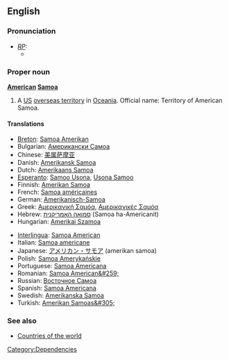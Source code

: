 ==English==
===Pronunciation===
* ''[[RP]]:''
** {{IPA|/əˈmɛrɪkən səˌməʊə/}}

===Proper noun===
'''[[American]] [[Samoa]]'''
# A [[US]] [[overseas territory]] in [[Oceania]]. Official name: Territory of American Samoa.

====Translations====
{{top}}
*[[Breton]]: [[Samoa Amerikan]]
*Bulgarian: [[Американски Самоа]]
*Chinese: [[美属萨摩亚]]
*Danish: [[Amerikansk Samoa]]
*Dutch: [[Amerikaans Samoa]]
*[[Esperanto]]: [[Samoo Usona]], [[Usona Samoo]]
*Finnish: [[Amerikan Samoa]]
*French: [[Samoa américaines]]
*German: [[Amerikanisch-Samoa]]
*Greek: [[Αμερικανική Σαμόα]], [[Αμερικανικές Σαμόα]]
*Hebrew: [[סמואה האמריקנית]] (Samoa ha-Americanit)
*Hungarian: [[Amerikai Szamoa]]
{{mid}}
*[[Interlingua]]: [[Samoa American]]
*Italian: [[Samoa americane]]
*Japanese: [[アメリカン・サモア]] (amerikan samoa)
*Polish: [[Samoa Amerykańskie]]
*Portuguese: [[Samoa Americana]]
*Romanian: [[Samoa American&#259;]] {{f}}
*Russian: [[Восточное Самоа]]
*Spanish: [[Samoa Americana]]
*Swedish: [[Amerikanska Samoa]]
*Turkish: [[Amerikan Samoas&#305;]]
{{bottom}}

===See also===
*[[Countries of the world]]

[[Category:Dependencies]]